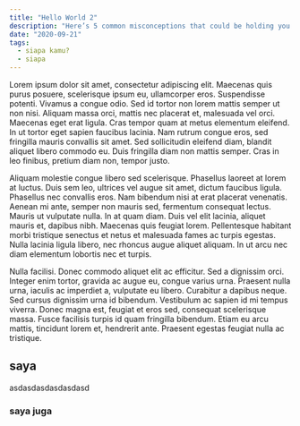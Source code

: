 ```yaml
---
title: "Hello World 2"
description: "Here’s 5 common misconceptions that could be holding you back from your first development job."
date: "2020-09-21"
tags:
  - siapa kamu?
  - siapa
---
```


Lorem ipsum dolor sit amet, consectetur adipiscing elit. Maecenas quis purus posuere, scelerisque ipsum eu, ullamcorper eros. Suspendisse potenti. Vivamus a congue odio. Sed id tortor non lorem mattis semper ut non nisi. Aliquam massa orci, mattis nec placerat et, malesuada vel orci. Maecenas eget erat ligula. Cras tempor quam at metus elementum eleifend. In ut tortor eget sapien faucibus lacinia. Nam rutrum congue eros, sed fringilla mauris convallis sit amet. Sed sollicitudin eleifend diam, blandit aliquet libero commodo eu. Duis fringilla diam non mattis semper. Cras in leo finibus, pretium diam non, tempor justo.

Aliquam molestie congue libero sed scelerisque. Phasellus laoreet at lorem at luctus. Duis sem leo, ultrices vel augue sit amet, dictum faucibus ligula. Phasellus nec convallis eros. Nam bibendum nisi at erat placerat venenatis. Aenean mi ante, semper non mauris sed, fermentum consequat lectus. Mauris ut vulputate nulla. In at quam diam. Duis vel elit lacinia, aliquet mauris et, dapibus nibh. Maecenas quis feugiat lorem. Pellentesque habitant morbi tristique senectus et netus et malesuada fames ac turpis egestas. Nulla lacinia ligula libero, nec rhoncus augue aliquet aliquam. In ut arcu nec diam elementum lobortis nec et turpis.

Nulla facilisi. Donec commodo aliquet elit ac efficitur. Sed a dignissim orci. Integer enim tortor, gravida ac augue eu, congue varius urna. Praesent nulla urna, iaculis ac imperdiet a, vulputate eu libero. Curabitur a dapibus neque. Sed cursus dignissim urna id bibendum. Vestibulum ac sapien id mi tempus viverra. Donec magna est, feugiat et eros sed, consequat scelerisque massa. Fusce facilisis turpis id quam fringilla bibendum. Etiam eu arcu mattis, tincidunt lorem et, hendrerit ante. Praesent egestas feugiat nulla ac tristique.

## saya

asdasdasdasdasdasd

### saya juga
